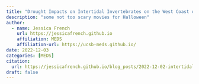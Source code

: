 ```yaml
---
title: "Drought Impacts on Intertidal Invertebrates on the West Coast of the United States"
description: "some not too scary movies for Halloween"
author: 
  - name: Jessica French 
    url: https://jessicafrench.github.io
    affiliation: MEDS
    affiliation-url: https://ucsb-meds.github.io/
date: 2022-12-03
categories: [MEDS]
citation: 
  url: https://jessicafrench.github.io/blog_posts/2022-12-02-intertidal-inverts-drought
draft: false
---
```

